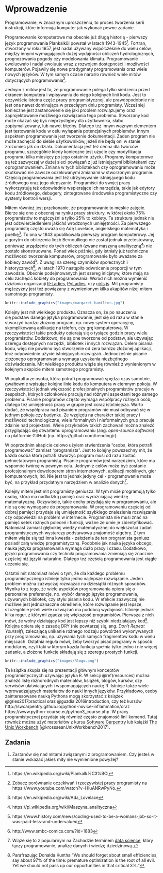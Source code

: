 # Wprowadzenie {#wprowadzenie}

Programowanie, w znacznym uproszczeniu, to proces tworzenia serii instrukcji, które informują komputer jak wykonać pewne zadanie.
<!-- why we code? -->
<!-- cost of reproduction! (economy) -->
<!-- money, money, money -->
<!-- reproducibility -->
<!-- geoinformacyjne przykłady -->

Programowanie komputerowe ma obecnie już długą historię<!--^[footnote o programowaniu niekomputerowym-https://en.wikipedia.org/wiki/History_of_programming_languages]--> - pierwszy język programowania Plankalkül powstał w latach 1943-1945^[https://en.wikipedia.org/wiki/Plankalk%C3%BCl].
Fortran, stworzony w roku 1957, jest nadal używany współcześnie do wielu celów, między innymi wymagających dużej wydajności obliczeń hydrologicznych, prognozowania pogody czy modelowania klimatu.
Programowanie ewoluowało i nadal ewoluuje wraz z rozwojem dostępności i możliwości komputerów.
Pojawiły się nowe pradygmaty<!--^[wyjaśnij]--> programowania oraz wiele nowych języków.
W tym samym czasie narosło również wiele mitów dotyczących programowania^[Zobacz porównanie oczekiwań i rzeczywistej pracy programisty na https://www.youtube.com/watch?v=HluANRwPyNo.].

Jednym z mitów jest to, że programowanie polega tylko siedzeniu przed ekranem komputera i wpisywaniu do niego kolejnych linii kodu.
<!-- mit, Coding is Simply the Act of Writing Code -->
<!-- mit, Coding Starts and Ends With a Computer -->
Jest to oczywiście istotna część pracy programistycznej, ale prawdopodobnie nie jest ona nawet dominująca w przeciętym dniu programisty.
Wcześniej konieczne jest zastanowienie się jaki problem rozwiązujemy oraz zaprojektowanie możliwego rozwiązania tego problemu.
Stworzony kod może okazać się być nieprzystępny dla użytkownika, słabo zoptymalizowany, lub nawet błędny. 
Dlatego też innym ważnym elementem jest testowanie kodu w celu wyłapania potencjalnych problemów.
Innym aspektem programowania jest tworzenie dokumentacji. 
Żaden program nie może zachęcić do siebie użytkowników, jeżeli nie będą oni w stanie zrozumieć jak on działa.
Dokumentacja jest też cenna dla twórców programu, szczególnie kiedy konieczne jest użycie czy modyfikacja programu kilka miesięcy po jego ostatnim użyciu.
Programy komputerowe są też zazwyczaj w dużej sieci powiązań z już istniejącymi bibliotekami czy oprogramowaniem.
Zmiana w tych bibliotekach czy oprogramowaniu może skutkować nie zawsze oczekiwanymi zmianami w stworzonym programie.
Częścią programowania jest też utrzymywanie istniejącego kodu źródłowego oraz jego ulepszanie.
Programiści do swojej pracy wykorzystują też odpowiednie wspierające ich narzędzia, takie jak edytory kodu źródłowego, debugery, zintegrowane środowska programistyczne czy systemy kontroli wersji.

Mitem również jest przekonanie, że programowanie to męskie zajęcie.
Bierze się ono z obecnej na rynku pracy struktury, w której około 75% programistów to mężczyźni a tylko 25% to kobiety.
Ta struktura jednak nie jest odzwierciedleniem jakichś wrodzonych umiejętności.
Za pierwszego programistę często uważa się Adę Lovelace, angielskego matematyka i poetkę^[https://en.wikipedia.org/wiki/Ada_Lovelace].
To ona w 1843 opublikowała pierwszy program komputerowy.
Jej algorytm do obliczenia liczb Bernoulliego nie został jednak przetestowany, ponieważ urządzenie do tych obliczeń (zwane maszyną analityczną^[https://pl.wikipedia.org/wiki/Maszyna_analityczna]) nie zostało skonstruowane.
Ponad wiek później, gdy istniały już techniczne możliwości tworzenia komputerów, programowanie było uważane za kobiecy zawód^[https://www.history.com/news/coding-used-to-be-a-womans-job-so-it-was-paid-less-and-undervalued].
Z uwagi na szereg czynników społecznych i historycznych^[http://www.smbc-comics.com/?id=1883], w latach 1970 nastąpiło odwrócenie proporcji w tym zawodzie.
Obecnie podejmowanych jest szereg inicjatyw, które mają na celu zachęcić kobiety do programowania.
Wsród nich można wymienić działania organizacji [R-Ladies](https://rladies.org/), [PyLadies](https://www.pyladies.com/), czy [girls.js](https://girlsjs.pl/).
Mit programisty mężczyzny jest też powiązany z wymienionym kilka akapitów niżej mitem samotnego programisty.

```r
knitr::include_graphics("images/margaret-hamilton.jpg")
```

Kolejny jest mit wielkiego produktu.
Oznacza on, że po nauczeniu się podstaw danego języka programowanie, jest się od razu w stanie stworzyć bardzo złożony program, np. nowy system operacyjny, skomplikowaną aplikację na telefon, czy grę komputerową.
W rzeczywistości takie produkty opierają się o tysiące godzin pracy wielu programistów.
Dodatkowo, nie są one tworzone od podstaw, ale używając szeregu dostępnych narzędzi, bibliotek i innych rozwiązań.
Celem pisania kodu, więc nie powinno być stworzenie od zera bardzo złożonej aplikacji, lecz odpowiednie użycie istniejących rozwiązań.
Jednocześnie pisanie złożonego oprogramowania wymaga uzyskania niezbędnego doświadczenia.
Mit wielkiego produktu wiąże się również z wynienionym w kolejnym akapicie mitem samotnego programisty.

W popkulturze osoba, która potrafi programować spędza czas samotnie, gwałtownie wpisując kolejne linie kodu do komputera w ciemnym pokoju.
W rzeczywistości jednak większość profesjonalnych programistów pracuje w zespołach, których członkowie pracują nad różnymi aspektami tego samego problemu.
Pisanie programów często wymaga współpracy różnych osób, dlatego też umiejętność pracy w grupie jest coraz istotniejsza.
Warto dodać, że współpraca nad pisaniem programów nie musi odbywać się w jednym pokoju czy budynku.
Ze względu na charakter takiej pracy i możliwości technologiczne, wiele formalnych i nieformalnych grup pracuje zdalnie nad projektami. 
Wiele przykładów takich zachowań można znaleźć przyglądając się otwartemu oprogramowaniu (ang. *open-source software*) na platformie GitHub (np. https://github.com/trending/r).

W poprzednim akapicie celowo użyłem stwierdzenia "osoba, która potrafi programować" zamiast "programista".
Jest to kolejny powszechny mit, że każda osoba która potrafi stworzyć program musi od razu zostać pełnoetatowym programistą.
Pisanie programów jest narzędziem, które ma wspomóc twórcę w pewnym celu.
Jednym z celów może być zostanie profesjonalnym deweloperem stron internetowych, aplikacji mobilnych, gier komputerowych, itd.
Nie jest to jednak jedyny cel - programowanie może być, na przykład przydatnym narzędziem w analizie danych^[Wiąże się to z popularnym na Zachodzie terminem [data science](https://en.wikipedia.org/wiki/Data_science), który łączy programowanie, analizę danych i wiedzę dziedzinową.].
<!--more-->

Kolejny mitem jest mit programisty geniusza.
W tym micie programują tylko osoby, która ma nadludzką pamięć oraz wyróżniającą wiedzę matematyczną.
Oczywiście, takie cechy przydają się w programowaniu, ale nie są one wymagane do programowania.
W programowaniu częściej od dobrej pamięci przydaje się umiejętność szybkiego znalezienia rozwiązania czy odpowiedzi na problem w internecie. 
Programista nie musi znać na pamięć setek różnych poleceń i funkcji, ważne że umie je zidentyfikować.
Natomiast zamiast głębokiej wiedzy matematycznej do większości zadań programistycznych wystarczy podstawowa znajomość algebry<!---->.
Z tym mitem wiąże się też inna kwestia - założenia że ten programista geniusz posiadł całą wiedzę programistyczną.
Podobnie jak nauka języka obcego, nauka języka programowania wymaga dużo pracy i czasu. 
Dodatkowo, języki programowania czy techniki programowania zmieniają się znacznie częściej niż języki naturalne.
Dlatego też częścią programowania jest ciągłe uczenie się.

<!-- impostor syndrome -->
Ostatni mit natomiast mówi o tym, że dla każdego problemu programistycznego istnieje tylko jedno najlepsze rozwiązanie.
Jeden problem można zazwyczaj rozwiązać na dziesiątki różnych sposobów.
Wynika to z tego, że wiele aspektów programowania opiera się o personalne preferencje, np. wybór danego języka programowania, używanych bibliotek, czy stylu pisania kodu.
W efekcie zazwyczaj nie możliwe jest jednoznaczne określenie, które rozwiązanie jest lepsze, szczególnie jeżeli wiele rozwiązań ma podobną wydajność.
Istnieje jednak kilka reguł, z którymi zgadza się większość programistów. 
Pierwsza z nich mówi, że wolny działający kod jest lepszy niż szybki niedziałający kod^[Parafrazując Donalda Kuntha "We should forget about small efficiencies, say about 97% of the time: premature optimization is the root of all evil. Yet we should not pass up our opportunities in that critical 3%."].
Kolejna opiera się o zasadę DRY (nie powtarzaj się, ang. *Don't Repeat Yourself*), zalecającą unikanie różnego rodzaju powtórzeń wykonywanych przy programowaniu, np. używania tych samych fragmentów kodu w wielu miejscach.
Ostatnia reguła mówi, żeby tworzyć pisać programy w sposób modularny, czyli taki w którym każda funkcja spełnia tylko jedno i nie więcej zadanie, a złożone funkcje składają się z szeregu prostych funkcji.

<!-- lista języków -->
<!-- Java, C, Python, C++, Visual Basic .NET, JavaScript, C#, PHP, SQL, Objective-C, Assembly, Perl -->
<!-- why r (https://adv-r.hadley.nz/introduction.html)-->

<!-- domain knowladge -->
<!-- (\@ref(fig:rlogo)).  -->
<!-- whyr -->
```r
knitr::include_graphics("images/Rlogo.png")
```

Ta książka skupia się na prezentacji głównym konceptów programistycznych używając języka R. 
W sekcji \@ref(resources) można znaleźć listę różnorodnych materiałów, książek, blogów, kursów, czy serwisów ułatwiających i wspomagających naukę R.
Istnieje także wiele wprowadzających materiałów do nauki innych języków.
Przykładowo, osoby zainteresowane nauką Pythona mogą skorzystać z książek @gries2017practical oraz @guzdial2016introduction, czy też kursów http://swcarpentry.github.io/python-novice-inflammation/oraz https://www.python-course.eu/python3_course.php. 
W pracy programistycznej przydaje się również często znajomość linii komend.
Tutaj również można użyć materiałów z kursu [Software Carpentry](https://swcarpentry.github.io/shell-novice/) lub książki [The Unix Workbench ](https://seankross.com/the-unix-workbench/) [@krossseanUnixWorkbench2017].

<!-- https://rstudio.cloud/learn/primers -->
<!-- http://jarekj.home.amu.edu.pl/?page_id=36 -->
<!-- https://speakerdeck.com/jennybc/zen-and-the-art-of-workflow-maintenance -->

## Zadania

1. Zastanów się nad mitami związanymi z programowaniem.
Czy jesteś w stanie wskazać jakieś mity nie wymienione powyżej?
